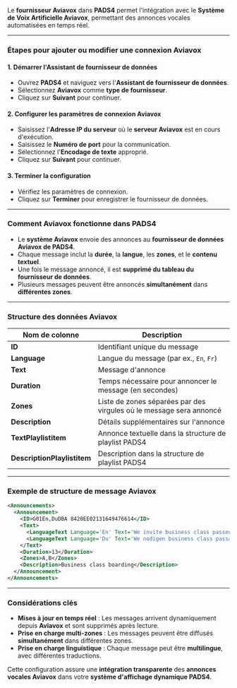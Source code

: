 Le **fournisseur Aviavox** dans **PADS4** permet l'intégration avec le **Système de Voix Artificielle Aviavox**, permettant des annonces vocales automatisées en temps réel.

***

### **Étapes pour ajouter ou modifier une connexion Aviavox**

#### **1. Démarrer l'Assistant de fournisseur de données**

* Ouvrez **PADS4** et naviguez vers l'**Assistant de fournisseur de données**.
* Sélectionnez **Aviavox** comme **type de fournisseur**.
* Cliquez sur **Suivant** pour continuer.

#### **2. Configurer les paramètres de connexion Aviavox**

* Saisissez l'**Adresse IP du serveur** où le **serveur Aviavox** est en cours d'exécution.
* Saisissez le **Numéro de port** pour la communication.
* Sélectionnez l'**Encodage de texte** approprié.
* Cliquez sur **Suivant** pour continuer.

#### **3. Terminer la configuration**

* Vérifiez les paramètres de connexion.
* Cliquez sur **Terminer** pour enregistrer le fournisseur de données.

***

### **Comment Aviavox fonctionne dans PADS4**

* Le **système Aviavox** envoie des annonces au **fournisseur de données Aviavox de PADS4**.
* Chaque message inclut la **durée**, la **langue**, les **zones**, et le **contenu textuel**.
* Une fois le message annoncé, il est **supprimé du tableau du fournisseur de données**.
* Plusieurs messages peuvent être annoncés **simultanément** dans **différentes zones**.

***

### **Structure des données Aviavox**

| **Nom de colonne**          | **Description**                                                     |
| --------------------------- | ------------------------------------------------------------------- |
| **ID**                      | Identifiant unique du message                                       |
| **Language**                | Langue du message (par ex., `En`, `Fr`)                             |
| **Text**                    | Message d'annonce                                                   |
| **Duration**                | Temps nécessaire pour annoncer le message (en secondes)             |
| **Zones**                   | Liste de zones séparées par des virgules où le message sera annoncé |
| **Description**             | Détails supplémentaires sur l'annonce                               |
| **TextPlaylistitem**        | Annonce textuelle dans la structure de playlist PADS4               |
| **DescriptionPlaylistitem** | Description dans la structure de playlist PADS4                     |

***

### **Exemple de structure de message Aviavox**

```xml
<Announcements>
  <Announcement>
    <ID>G01En,DuDBA 8420EE02131649476614</ID>
    <Text>
      <LanguageText Language='En' Text='We invite business class passengers to come forward for boarding'/>
      <LanguageText Language='Du' Text='We nodigen business class passagiers uit naar voren te komen voor het instappen'/>
    </Text>
    <Duration>13</Duration>
    <Zones>A,B</Zones>
    <Description>Business class boarding</Description>
  </Announcement>
</Announcements>
```

***

### **Considérations clés**

* **Mises à jour en temps réel** : Les messages arrivent dynamiquement depuis **Aviavox** et sont supprimés après lecture.
* **Prise en charge multi-zones** : Les messages peuvent être diffusés **simultanément** dans différentes zones.
* **Prise en charge linguistique** : Chaque message peut être **multilingue**, avec différentes traductions.

Cette configuration assure une **intégration transparente** des **annonces vocales Aviavox** dans votre **système d'affichage dynamique PADS4**.
